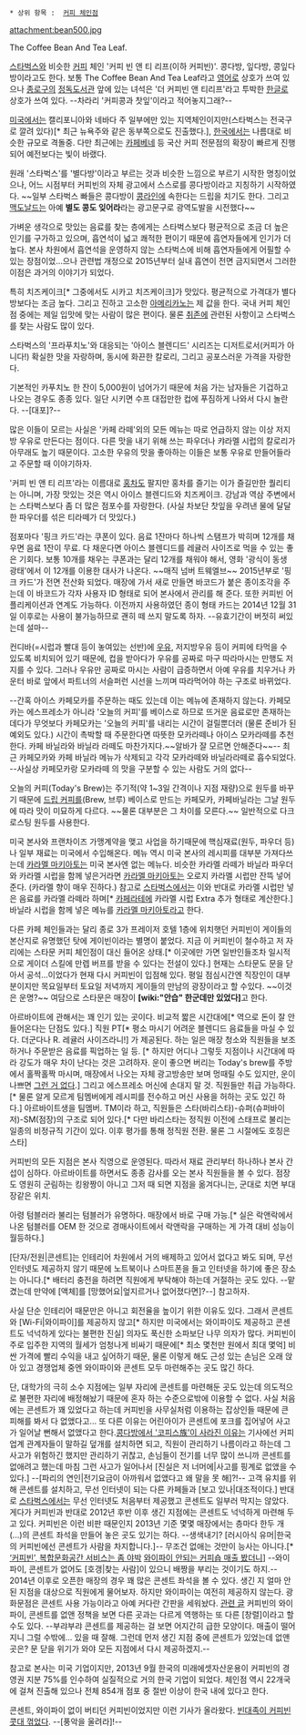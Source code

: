 * 상위 항목 :  [[커피 체인점]]

attachment:bean500.jpg

The Coffee Bean And Tea Leaf.

[[스타벅스]]와 비슷한 [[커피]] 체인 '커피 빈 앤 티 리프(이하 커피빈)'.
콩다방, 잎다방, 콩잎다방이라고도 한다. 보통 The Coffee Bean And Tea Leaf라고 [[영어]]로 상호가 쓰여 있으나 [[종로구]]의 [[정독도서관]] 앞에 있는 녀석은 '더 커피빈 앤 티리프'라고 투박한 [[한글]]로 상호가 쓰여 있다. --차라리 '커피콩과 찻잎'이라고 적어놓지그래?--

[[미국]]에서는 캘리포니아와 네바다 주 일부에만 있는 지역체인이지만(스타벅스는 전국구로 깔려 있다)[* 최근 뉴욕주와 같은 동부쪽으로도 진출했다.], [[한국]]에서는 나름대로 비슷한 규모로 격돌중. 다만 최근에는 [[카페베네]] 등 국산 커피 전문점의 확장이 빠르게 진행되어 예전보다는 빛이 바랬다.

원래 '스타벅스'를 '별다방'이라고 부르는 것과 비슷한 느낌으로 부르기 시작한 명칭이었으나, 어느 시점부터 커피빈의 자체 광고에서 스스로를 콩다방이라고 지칭하기 시작하였다. ~~일부 스타벅스 빠들은 콩다방이 [[콩라인]]에 속한다는 드립을 치기도 한다. 그리고 [[맥도날드]]는 아예 '''별도 콩도 잊어라'''라는 광고문구로 광역도발을 시전했다~~

가벼운 생각으로 맛있는 음료를 찾는 층에게는 스타벅스보다 평균적으로 조금 더 높은 인기를 구가하고 있으며, 흡연석이 넓고 쾌적한 편이기 때문에 흡연자들에게 인기가 더 높다. 본사 차원에서 흡연석을 운영하지 않는 스타벅스에 비해 흡연자들에게 어필할 수 있는 장점이었...으나 관련법 개정으로 2015년부터 실내 흡연이 전면 금지되면서 그러한 이점은 과거의 이야기가 되었다.

특히 치즈케이크[* 그중에서도 시카고 치즈케이크]가 맛있다. 평균적으로 가격대가 별다방보다는 조금 높다. 그리고 진하고 고소한 [[아메리카노]]는 제 값을 한다. 국내 커피 체인점 중에는 제일 입맛에 맞는 사람이 많은 편이다. 물론 [[취존]]에 관련된 사항이고 스타벅스를 찾는 사람도 많이 있다.

스타벅스의 '프라푸치노'와 대응되는 '아이스 블렌디드' 시리즈는 디저트로서(커피가 아니다!) 확실한 맛을 자랑하며, 동시에 화끈한 칼로리, 그리고 공포스러운 가격을 자랑한다. 

기본적인 카푸치노 한 잔이 5,000원이 넘어가기 때문에 처음 가는 남자들은 기겁하고 나오는 경우도 종종 있다. 일단 시키면 수프 대접만한 컵에 푸짐하게 나와서 다시 놀란다. --[대포]?--

많은 이들이 모르는 사실은 '카페 라떼'외의 모든 메뉴는 따로 언급하지 않는 이상 저지방 우유로 만든다는 점이다. 다른 맛을 내기 위해 쓰는 파우더나 캬라멜 시럽의 칼로리가 아무래도 높기 때문이다. 고소한 우유의 맛을 좋아하는 이들은 보통 우유로 만들어들라고 주문할 때 이야기하자.

'커피 빈 앤 티 리프'라는 이름대로 [[홍차]]도 팔지만 홍차를 즐기는 이가 즐길만한 퀄리티는 아니며, 가장 맛있는 것은 역시 아이스 블렌디드와 치즈케이크. 강남과 역삼 주변에서는 스타벅스보다 좀 더 많은 점포수를 자랑한다. (사실 차보단 찻잎을 우려낸 물에 달달한 파우더를 섞은 티라떼가 더 맛있다.)

점포마다 '핑크 카드'라는 쿠폰이 있다. 음료 1잔마다 하나씩 스탬프가 박히며 12개를 채우면 음료 1잔이 무료. 다 채운다면 아이스 블렌디드를 레귤러 사이즈로 먹을 수 있는 좋은 기회다. 보통 10개를 채우는 쿠폰과는 달리 12개를 채워야 해서, 영화 '광식이 동생 광태'에서 이 12개를 이용한 대사가 나온다. ~~매직 넘버 트웨엘브~~ 2015년부로 '핑크 카드'가 전면 전산화 되었다. 매장에 가서 새로 만들면 바코드가 붙은 종이조각을 주는데 이 바코드가 각자 사용자 ID 형태로 되어 본사에서 관리를 해 준다. 또한 커피빈 어플리케이션과 연계도 가능하다. 이전까지 사용하였던 종이 형태 카드는 2014년 12월 31일 이후로는 사용이 불가능하므로 괜히 떼 쓰지 말도록 하자. --유효기간이 버젓히 써있는데 설마--

컨디바(=시럽과 빨대 등이 놓여있는 선반)에 [[우유]], 저지방우유 등이 커피에 타먹을 수 있도록 비치되어 있기 때문에, 컵을 받아다가 우유를 공짜로 마구 따라마시는 만행도 저지를 수 있다. 그러나 우유만 공짜로 마시는 사람이 급증하면서 아예 우유를 치우거나 카운터 바로 앞에서 파트너의 서슬퍼런 시선을 느끼며 따라먹어야 하는 구조로 바뀌었다.


--간혹 아이스 카페모카를 주문하는 때도 있는데 이는 메뉴에 존재하지 않는다. 카페모카는 에스프레소가 아니라 '오늘의 커피'를 베이스로 하므로 뜨거운 음료로만 존재하는데다가 무엇보다 카페모카는 '오늘의 커피'를 내리는 시간이 걸릴뿐더러 (물론 준비가 된 예외도 있다.) 시간이 촉박할 때 주문한다면 따뜻한 모카라떼나 아이스 모카라떼를 추천한다. 카페 바닐라와 바닐라 라떼도 마찬가지다.~~알바가 잘 모르면 안해준다~~--
최근 카페모카와 카페 바닐라 메뉴가 삭제되고 각각 모카라떼와 바닐라라떼로 흡수되었다. --사실상 카페모카랑 모카라떼 의 맛을 구분할 수 있는 사람도 거의 없다--

오늘의 커피(Today's Brew)는 주기적(약 1~3일 간격이나 지점 재량)으로 원두를 바꾸기 때문에 [[드립 커피]]를(Brew, 브루) 베이스로 만드는 카페모카, 카페바닐라는 그날 원두에 따라 맛이 미묘하게 다르다. ~~물론 대부분은 그 차이를 모른다.~~ 일반적으로 다크 로스팅 원두를 사용한다.

미국 본사와 프랜차이즈 가맹계약을 맺고 사업을 하기때문에 핵심재료(원두, 파우더 등)나 일부 재료는 미국에서 수입해온다. 메뉴 역시 미국 본사의 레시피를 대부분 가져다쓰는데 [[카라멜 마키아토]]는 미국 본사엔 없는 메뉴다. 비슷한 카라멜 라떼가 바닐라 파우더와 카라멜 시럽을 함께 넣은거라면 [[카라멜 마키아토]]는 오로지 카라멜 시럽만 잔뜩 넣어준다. (카라멜 향이 매우 진하다.)
참고로 [[스타벅스]]에서는 이와 반대로 카라멜 시럽만 넣은 음료를 카라멜 라떼라 하며[* [[카페라테]]에 카라멜 시럽 Extra 추가 형태로 계산한다.] 바닐라 시럽을 함께 넣은 메뉴를 [[카라멜 마키아토]]라고 한다.

다른 카페 체인들과는 달리 종로 3가 프레이저 호텔 1층에 위치햇던 커피빈이 게이들의 본산지로 유명했던 탓에 게이빈이라는 별명이 붙었다. 지금 이 커피빈이 철수하고 저 자리에는 스타문 커피 체인점이 대신 들어온 상태.[* 이곳에만 가면 일반인들조차 일시적으로 게이더 스킬에 만렙 버프를 받을 수 있다는 전설이 있다.] 현재는 스타문도 문을 닫아서 공석...이었다가 현재 다시 커피빈이 입점해 있다. 평일 점심시간엔 직장인이 대부분이지만 목요일부터 토요일 저녁까지 게이들의 만남의 광장이라고 할 수있다. ~~이것은 운명?~~ 여담으로 스타문은 매장이 '''[wiki:"안습" 한군데만 있었다]'''고 한다.

아르바이트에 관해서는 꽤 인기 있는 곳이다. 비교적 짧은 시간대에[* 역으로 돈이 잘 안 들어온다는 단점도 있다.] 직원 PT[* 평소 마시기 어려운 블렌디드 음료들을 마실 수 있다. 더군다나 R. 레귤러 사이즈라니!] 가 제공된다. 하는 일은 매장 청소와 직원들을 보조하거나 주문받은 음료를 픽업하는 일 등. [* 하지만 어디나 그렇듯 지점이나 시간대에 따라 강도가 매우 차이 난다는 것은 고려하자. 운이 좋으면 버리는 Today's brew를 주방에서 홀짝홀짝 마시며, 매장에서 나오는 자체 광고방송만 보며 멍때릴 수도 있지만, 운이 나쁘면 [[그런 거 없다]].] 그리고 에스프레소 머신에 손대지 말 것. 직원들만 취급 가능하다.[* 물론 알게 모르게 팀멤버에게 레시피를 전수하고 머신 사용을 허하는 곳도 있긴 하다.] 아르바이트생을 팀멤버. TM이라 하고, 직원들은 스타(바리스타)-슈퍼(슈퍼바이저)-SM(점장)의 구조로 되어 있다.[* 다만 바리스타는 정직원 이전에 스태프로 불리는 일종의 비정규직 기간이 있다. 이후 평가를 통해 정직원 전환. 물론 그 시절에도 호칭은 스타]

커피빈의 모든 지점은 본사 직영으로 운영된다. 따라서 재료 관리부터 하나하나 본사 간섭이 심하다. 아르바이트를 하면서도 종종 감사를 오는 본사 직원들을 볼 수 있다. 점장도 영원히 군림하는 킹왕짱이 아니고 그저 때 되면 지점을 옮겨다니는, 군대로 치면 부대장같은 위치.

아령 텀블러라 불리는 텀블러가 유명하다. 매장에서 바로 구매 가능.[* 실은 락앤락에서 나온 텀블러를 OEM 한 것으로 경매사이트에서 락앤락을 구매하는 게 가격 대비 성능이 월등하다.]

[단자/전원|콘센트]는 인테리어 차원에서 거의 배제하고 있어서 없다고 봐도 되며, 무선 인터넷도 제공하지 않기 때문에 노트북이나 스마트폰을 들고 인터넷을 하기에 좋은 장소는 아니다.[* 배터리 충전을 하려면 직원에게 부탁해야 하는데 거절하는 곳도 있다. --맡겼는데 만약에 [액체]를 [망했어요|엎지르거나 없어졌다면]?--] 참고하자.

사실 단순 인테리어 때문만은 아니고 회전율을 높이기 위한 이유도 있다. 그래서 콘센트와 [Wi-Fi|와이파이]를 제공하지 않고[* 하지만 미국에서는 와이파이도 제공하고 콘센트도 넉넉하게 있다는 불편한 진실] 의자도 푹신한 소파보단 나무 의자가 많다. 커피빈이 주로 입주한 지역의 월세가 엄청나게 비싸기 때문에[* 최소 몇천만 원에서 최대 몇억] 비싼 가격에 빨리 수익을 내고 싶어하기 때문, 물론 이렇게 해도 근성 있는 손님은 오래 앉아 있고 경쟁업체 중엔 와이파이와 콘센트 모두 마련해주는 곳도 많긴 하다.

단, 대학가의 극히 소수 지점에는 일부 자리에 콘센트를 마련해둔 곳도 있는데 의도적으로 불편한 자리에 배정해놨기 때문에 혼자 하는 수준으로밖에 이용할 수 없다. 사실 처음에는 콘센트가 꽤 있었다고 하는데 커피빈을 사무실처럼 이용하는 잡상인들 때문에 큰 피해를 봐서 다 없앴다고... 또 다른 이유는 어린아이가 콘센트에 포크를 집어넣어 사고가 일어날 뻔해서 없앴다고 한다.[http://www.asiae.co.kr/news/view.htm?idxno=2012092107305894600 콩다방에서 '코피스族'이 사라진 이유는] 기사에선 커피업계 관계자들이 말하길 덮개를 설치하면 되고, 직원이 관리하기 나름이라고 하는데 그 사고가 위험하긴 했지만 관리하기 귀찮고, 손님들이 전기를 너무 많이 쓰니까 콘센트를 없애려고 했는데 마침 그런 사고가 일어나서 [진실은 저 너머에|사고를 핑계로 없앴을 수 있다.] --[파리의 연인|전기요금이 아까워서 없앴다고 왜 말을 못 해]?!-- 고객 유치를 위해 콘센트를 설치하고, 무선 인터넷이 되는 다른 카페들과 [보고 있나|대조적이다.] 반대로 [[스타벅스]]에서는 무선 인터넷도 처음부터 제공했고 콘센트도 일부러 막지는 않았다. 게다가 커피빈과 반대로 2012년 후반 이후 생긴 지점에는 콘센트도 넉넉하게 마련해 두고 있다. 커피빈은 이런 비판 때문인지 2013년 기준 몇몇 매장에서는 층마다 한두 개(...)의 콘센트 좌석을 만들어 놓은 곳도 있기는 하다. --생색내기? [러시아식 유머|한국의 커피빈에선 콘센트가 사람을 차지합니다.]-- 무조건 없애는 것만이 능사는 아니다.[* [http://www.etoday.co.kr/news/section/newsview.php?idxno=921470 ‘커피빈’, 복합문화공간 서비스는 좀 야박] [http://daily.hankooki.com/lpage/economy/201411/dh20141118141140138160.htm 와이파이 안되는 커피숍 매출 봤더니]] --와이파이, 콘센트가 없어도 [호갱|찾는 사람]이 있으니 배짱을 부리는 것이기도 하지.-- 2014년 이후로 오픈한 매장의 경우 꽤 많은 콘센트 좌석을 볼 수 있다. 생긴 지 얼마 안 된 지점을 대상으로 직원에게 물어보자. 하지만 와이파이는 여전히 제공하지 않는다. 광화문점은 콘센트 사용 가능이라고 아예 커다란 간판을 세워놨다. [http://photohistory.tistory.com/14960 관련 글] 커피빈의 와이파이, 콘센트를 없앤 정책을 보면 다른 곳과는 다르게 역행하는 또 다른 [창렬]이라고 할 수도 있다. --부랴부랴 콘센트를 제공하는 걸 보면 어지간히 급한 모양이다. 매출이 떨어지니 그럴 수밖에... 있을 때 잘해. 그런데 먼저 생긴 지점 중에 콘센트가 있었는데 없앤 곳은? 문 닫을 위기가 와야 모든 지점에서 다시 제공하겠지.--

참고로 본사는 미국 기업이지만, 2013년 9월 한국의 미래에셋자산운용이 커피빈의 경영권 지분 75%를 인수하여 실질적으로 거의 한국 기업이 되었다. 체인점 역시 22개국에 걸쳐 진출해 있으나 전체 854개 점포 중 절반 이상이 한국 내에 있다고 한다.

콘센트, 와이파이 없이 버티던 커피빈이었지만 이런 기사가 올라왔다. [http://media.daum.net/culture/others/newsview?newsid=20150311203607198 빈대족이 커피빈 콧대 꺾었다]. --[풍악을 울려라]!--
